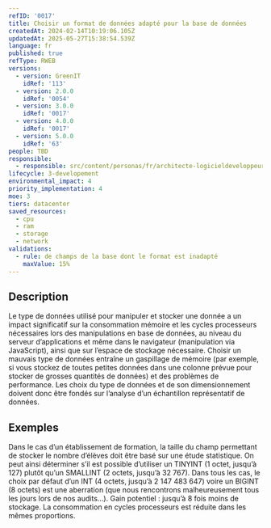 ```yaml
---
refID: '0017'
title: Choisir un format de données adapté pour la base de données
createdAt: 2024-02-14T10:19:06.105Z
updatedAt: 2025-05-27T15:38:54.539Z
language: fr
published: true
refType: RWEB
versions:
  - version: GreenIT
    idRef: '113'
  - version: 2.0.0
    idRef: '0054'
  - version: 3.0.0
    idRef: '0017'
  - version: 4.0.0
    idRef: '0017'
  - version: 5.0.0
    idRef: '63'
people: TBD
responsible:
  - responsible: src/content/personas/fr/architecte-logicieldeveloppeur.mdx
lifecycle: 3-developement
environmental_impact: 4
priority_implementation: 4
moe: 3
tiers: datacenter
saved_resources:
  - cpu
  - ram
  - storage
  - network
validations:
  - rule: de champs de la base dont le format est inadapté
    maxValue: 15%
---
```


## Description

Le type de données utilisé pour manipuler et stocker une donnée a un impact significatif sur la consommation mémoire et les cycles processeurs nécessaires lors des manipulations en base de données, au niveau du serveur d’applications et même dans le navigateur (manipulation via JavaScript), ainsi que sur l’espace de stockage nécessaire. Choisir un mauvais type de données entraîne un gaspillage de mémoire (par exemple, si vous stockez de toutes petites données dans une colonne prévue pour stocker de grosses quantités de données) et des problèmes de performance. Les choix du type de données et de son dimensionnement doivent donc être fondés sur l’analyse d’un échantillon représentatif de données.

## Exemples

Dans le cas d’un établissement de formation, la taille du champ permettant de stocker le nombre d’élèves doit être basé sur une étude statistique. On peut ainsi déterminer s’il est possible d’utiliser un TINYINT (1 octet, jusqu’à 127) plutôt qu’un SMALLINT (2 octets, jusqu’à 32 767). Dans tous les cas, le choix par défaut d’un INT (4 octets, jusqu’à 2 147 483 647) voire un BIGINT (8 octets) est une aberration (que nous rencontrons malheureusement tous les jours lors de nos audits…).
Gain potentiel : jusqu’à 8 fois moins de stockage. La consommation en cycles processeurs est réduite dans les mêmes proportions.
